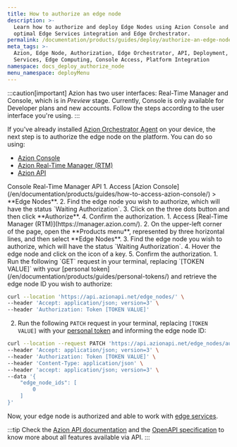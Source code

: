 ```yaml
---
title: How to authorize an edge node
description: >-
  Learn how to authorize and deploy Edge Nodes using Azion Console and API for
  optimal Edge Services integration and Edge Orchestrator.
permalink: /documentation/products/guides/deploy/authorize-an-edge-node/
meta_tags: >-
  Azion, Edge Node, Authorization, Edge Orchestrator, API, Deployment, Edge
  Services, Edge Computing, Console Access, Platform Integration
namespace: docs_deploy_authorize_node
menu_namespace: deployMenu
---
```



:::caution[important]
Azion has two user interfaces: Real-Time Manager and Console, which is in *Preview* stage. Currently, Console is only available for Developer plans and new accounts. Follow the steps according to the user interface you're using.
:::

If you've already installed [Azion Orchestrator Agent](/en/documentation/products/guides/deploy/install-orchestrator-agent/) on your device, the next step is to authorize the edge node on the platform. You can do so using:

- [Azion Console](/en/documentation/products/guides/how-to-access-azion-console/)
- [Azion Real-Time Manager (RTM)](https://manager.azion.com/)
- [Azion API](https://api.azion.com)

<LinkButton link="/en/documentation/products/guides/deploy/install-orchestrator-agent/" label="Go to install edge orchestrator agent" severity="secondary" />

<Tabs client:visible>
    <Fragment slot="tab.console">Console</Fragment>
    <Fragment slot="tab.rtm">Real-Time Manager</Fragment>
    <Fragment slot="tab.api">API</Fragment>

<Fragment slot="panel.console">
1. Access [Azion Console](/en/documentation/products/guides/how-to-access-azion-console/) > **Edge Nodes**.
2. Find the edge node you wish to authorize, which will have the status `Waiting Authorization`.
3. Click on the three dots button and then click **Authorize**.
4. Confirm the authorization. 
</Fragment>

<Fragment slot="panel.rtm">
1. Access [Real-Time Manager (RTM)](https://manager.azion.com/).
2. On the upper-left corner of the page, open the **Products menu**, represented by three horizontal lines, and then select **Edge Nodes**.
3. Find the edge node you wish to authorize, which will have the status `Waiting Authorization`.
4. Hover the edge node and click on the icon of a key. 
5. Confirm the authorization. 
</Fragment>

<Fragment slot="panel.api">
1. Run the following `GET` request in your terminal, replacing `[TOKEN VALUE]` with your [personal token](/en/documentation/products/guides/personal-tokens/) and retrieve the edge node ID you wish to authorize:

```bash 
curl --location 'https://api.azionapi.net/edge_nodes/' \
--header 'Accept: application/json; version=3' \
--header 'Authorization: Token [TOKEN VALUE]'
```

2. Run the following `PATCH` request in your terminal, replacing `[TOKEN VALUE]` with your [personal token](/en/documentation/products/guides/personal-tokens/) and informing the edge node ID:

```bash 
curl --location --request PATCH 'https://api.azionapi.net/edge_nodes/authorize' \
--header 'Accept: application/json; version=3' \
--header 'Authorization: Token [TOKEN VALUE]' \
--header 'Content-Type: application/json' \
--header 'accept: application/json; version=3' \
--data '{
    "edge_node_ids": [
        0
    ]
}'
```

Now, your edge node is authorized and able to work with [edge services](/en/documentation/products/deploy/edge-orchestrator/edge-services/). 

:::tip
Check the [Azion API documentation](https://api.azion.com/) and the [OpenAPI specification](https://github.com/aziontech/azionapi-openapi/) to know more about all features available via API.
:::
</Fragment>

</Tabs>
